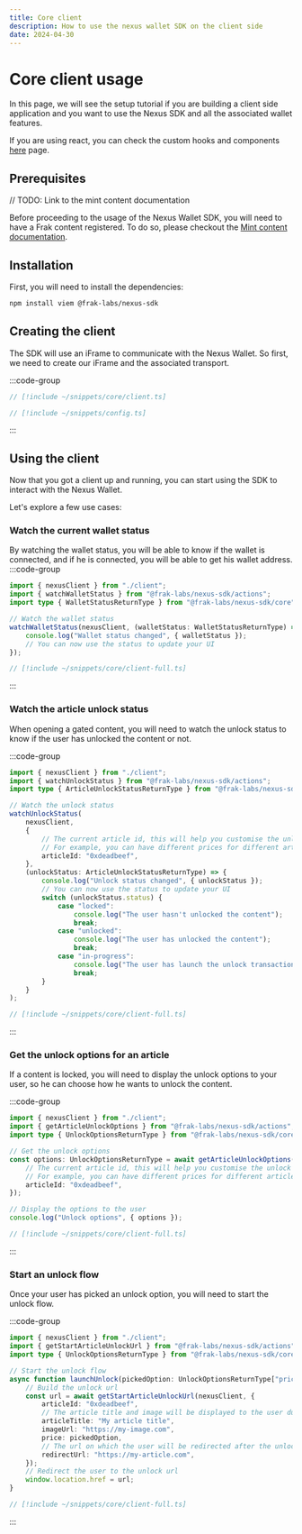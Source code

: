```yaml
---
title: Core client
description: How to use the nexus wallet SDK on the client side
date: 2024-04-30
---
```


# Core client usage

In this page, we will see the setup tutorial if you are building a client side application and you want to use the Nexus SDK and all the associated wallet features.

If you are using react, you can check the custom hooks and components [here](/wallet-sdk/how-to/client-react) page.

## Prerequisites

// TODO: Link to the mint content documentation

Before proceeding to the usage of the Nexus Wallet SDK, you will need to have a Frak content registered. To do so, please checkout the [Mint content documentation](https://frak.id/docs).


## Installation

First, you will need to install the dependencies:

```bash
npm install viem @frak-labs/nexus-sdk
```

## Creating the client

The SDK will use an iFrame to communicate with the Nexus Wallet. So first, we need to create our iFrame and the associated transport.

:::code-group
```ts [client.ts]
// [!include ~/snippets/core/client.ts]
```
```ts [config.ts]
// [!include ~/snippets/config.ts]
```
:::

## Using the client

Now that you got a client up and running, you can start using the SDK to interact with the Nexus Wallet.

Let's explore a few use cases:

### Watch the current wallet status

By watching the wallet status, you will be able to know if the wallet is connected, and if he is connected, you will be able to get his wallet address.
:::code-group
```ts [app.ts]
import { nexusClient } from "./client";
import { watchWalletStatus } from "@frak-labs/nexus-sdk/actions";
import type { WalletStatusReturnType } from "@frak-labs/nexus-sdk/core";

// Watch the wallet status
watchWalletStatus(nexusClient, (walletStatus: WalletStatusReturnType) => {
    console.log("Wallet status changed", { walletStatus });
    // You can now use the status to update your UI
});
```
```ts [client.ts]
// [!include ~/snippets/core/client-full.ts]
```
:::


### Watch the article unlock status

When opening a gated content, you will need to watch the unlock status to know if the user has unlocked the content or not.

:::code-group
```ts [app.ts]
import { nexusClient } from "./client";
import { watchUnlockStatus } from "@frak-labs/nexus-sdk/actions";
import type { ArticleUnlockStatusReturnType } from "@frak-labs/nexus-sdk/core";

// Watch the unlock status
watchUnlockStatus(
    nexusClient,
    {
        // The current article id, this will help you customise the unlock logics for each article if you want
        // For example, you can have different prices for different articles, or articles free if users has already checked other articles
        articleId: "0xdeadbeef",
    },
    (unlockStatus: ArticleUnlockStatusReturnType) => {
        console.log("Unlock status changed", { unlockStatus });
        // You can now use the status to update your UI
        switch (unlockStatus.status) {
            case "locked":
                console.log("The user hasn't unlocked the content");
                break;
            case "unlocked":
                console.log("The user has unlocked the content");
                break;
            case "in-progress":
                console.log("The user has launch the unlock transaction, it's in progress");
                break;
        }
    }
);
```
```ts [client.ts]
// [!include ~/snippets/core/client-full.ts]
```
:::


### Get the unlock options for an article

If a content is locked, you will need to display the unlock options to your user, so he can choose how he wants to unlock the content.

:::code-group
```ts [app.ts]
import { nexusClient } from "./client";
import { getArticleUnlockOptions } from "@frak-labs/nexus-sdk/actions";
import type { UnlockOptionsReturnType } from "@frak-labs/nexus-sdk/core";

// Get the unlock options
const options: UnlockOptionsReturnType = await getArticleUnlockOptions(nexusClient, {
    // The current article id, this will help you customise the unlock logics for each article if you want
    // For example, you can have different prices for different articles, or articles free if users has already checked other articles
    articleId: "0xdeadbeef",
});

// Display the options to the user
console.log("Unlock options", { options });
```
```ts [client.ts]
// [!include ~/snippets/core/client-full.ts]
```
:::

### Start an unlock flow

Once your user has picked an unlock option, you will need to start the unlock flow.

:::code-group
```ts [app.ts]
import { nexusClient } from "./client";
import { getStartArticleUnlockUrl } from "@frak-labs/nexus-sdk/actions";
import type { UnlockOptionsReturnType } from "@frak-labs/nexus-sdk/core";

// Start the unlock flow
async function launchUnlock(pickedOption: UnlockOptionsReturnType["prices"][number]) {
    // Build the unlock url
    const url = await getStartArticleUnlockUrl(nexusClient, {
        articleId: "0xdeadbeef",
        // The article title and image will be displayed to the user during the unlock process
        articleTitle: "My article title",
        imageUrl: "https://my-image.com",
        price: pickedOption,
        // The url on which the user will be redirected after the unlock process (can be the same url as the current one if you are watching the unlock status to display the unlocked content)
        redirectUrl: "https://my-article.com",
    });
    // Redirect the user to the unlock url
    window.location.href = url;
}
```
```ts [client.ts]
// [!include ~/snippets/core/client-full.ts]
```
:::